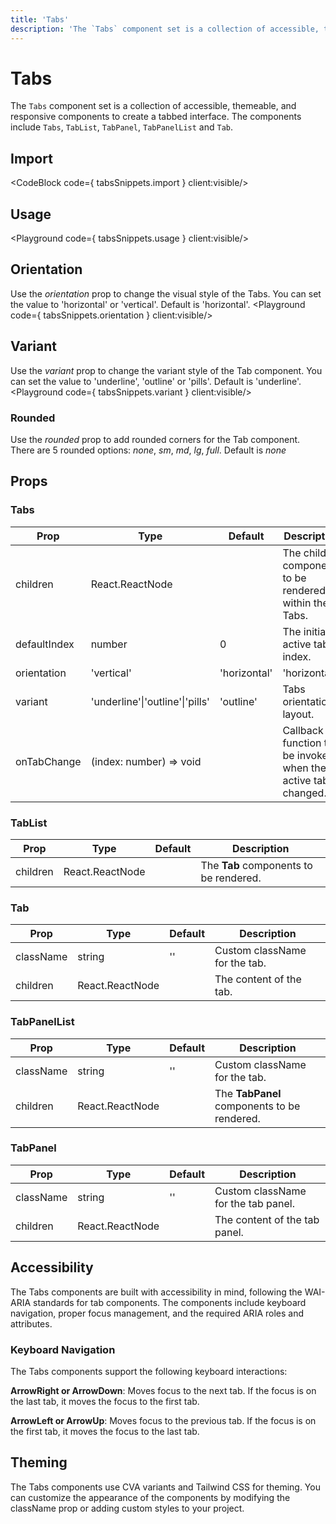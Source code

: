 ```yaml
---
title: 'Tabs'
description: 'The `Tabs` component set is a collection of accessible, themeable, and responsive components to create a tabbed interface. The components include `Tabs`, `TabList`, `TabPanel`, and `Tab`.'
---
```


# Tabs

The `Tabs` component set is a collection of accessible, themeable, and responsive components to create a tabbed interface. The components include `Tabs`, `TabList`, `TabPanel`, `TabPanelList` and `Tab`.

## Import
<CodeBlock code={ tabsSnippets.import } client:visible/>

## Usage
<Playground code={ tabsSnippets.usage } client:visible/>

## Orientation
Use the *orientation* prop to change the visual style of the Tabs. You can set the value to 'horizontal' or 'vertical'. Default is 'horizontal'.
<Playground code={ tabsSnippets.orientation } client:visible/>

## Variant
Use the *variant* prop to change the variant style of the Tab component. You can set the value to 'underline', 'outline' or 'pills'. Default is 'underline'.
<Playground code={ tabsSnippets.variant } client:visible/>

### Rounded
Use the *rounded* prop to add rounded corners for the Tab component. There are 5 rounded options: *none*, *sm*, *md*, *lg*, *full*. Default is *none*
<Playground code={tabsSnippets.rounded} client:visible/>

## Props

### Tabs

| **Prop** | **Type** | **Default** | **Description** |
| -- | -- | -- | -- |
| children| React.ReactNode |  | The child components to be rendered within the Tabs. |
| defaultIndex | number | 0 | The initial active tab index. |
| orientation | 'vertical' | 'horizontal' | 'horizontal' | Tabs orientation layout. |
| variant | 'underline'\|'outline'\|'pills' | 'outline' | Tabs orientation layout. |
| onTabChange | (index: number) => void | | Callback function to be invoked when the active tab is changed. |

### TabList

| **Prop** | **Type** | **Default** | **Description** |
| --- | --- | --- | --- |
| children | React.ReactNode | 	| The **Tab** components to be rendered. |

### Tab

| **Prop** | **Type** | **Default** | **Description** |
| --- | --- | --- | --- |
| className | string | '' | Custom className for the tab. |
| children | React.ReactNode | 	| The content of the tab. |

### TabPanelList

| **Prop** | **Type** | **Default** | **Description** |
| --- | --- | --- | --- |
| className | string | '' | Custom className for the tab. |
| children | React.ReactNode | 	| The **TabPanel** components to be rendered. |

### TabPanel

| **Prop** | **Type** | **Default** | **Description** |
| --- | --- | --- | --- |
| className | string | '' | Custom className for the tab panel. |
| children | React.ReactNode | 	| The content of the tab panel. |


## Accessibility
The Tabs components are built with accessibility in mind, following the WAI-ARIA standards for tab components. The components include keyboard navigation, proper focus management, and the required ARIA roles and attributes.

### Keyboard Navigation
The Tabs components support the following keyboard interactions:

**ArrowRight or ArrowDown**: Moves focus to the next tab. If the focus is on the last tab, it moves the focus to the first tab.

**ArrowLeft or ArrowUp**: Moves focus to the previous tab. If the focus is on the first tab, it moves the focus to the last tab.


## Theming
The Tabs components use CVA variants and Tailwind CSS for theming. You can customize the appearance of the components by modifying the className prop or adding custom styles to your project.
